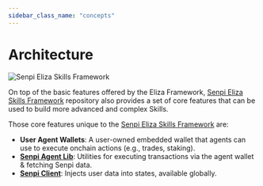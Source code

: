 ```yaml
---
sidebar_class_name: "concepts"
---
```



# Architecture

<CopyPageButton />

![Senpi Eliza Skills Framework](/img/architecture.png)

On top of the basic features offered by the Eliza Framework, [Senpi Eliza Skills Framework](https://github.com/moxie-protocol/moxie-agent-skills) repository also provides a set of core features that can be used to build more advanced and complex Skills.

Those core features unique to the [Senpi Eliza Skills Framework](https://github.com/moxie-protocol/moxie-agent-skills) are:

- **User Agent Wallets**: A user-owned embedded wallet that agents can use to execute onchain actions (e.g., trades, staking).
- [**Senpi Agent Lib**](./moxie-agent-lib/02-moxie-agent-lib.mdx): Utilities for executing transactions via the agent wallet & fetching Senpi data.
- [**Senpi Client**](./moxie-client/index.mdx): Injects user data into states, available globally.
